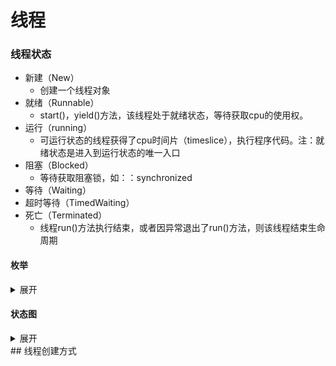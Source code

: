 # 线程

### 线程状态

* 新建（New）
    * 创建一个线程对象
* 就绪（Runnable）
    * start()，yield()方法，该线程处于就绪状态，等待获取cpu的使用权。
* 运行（running）
    * 可运行状态的线程获得了cpu时间片（timeslice），执行程序代码。注：就绪状态是进入到运行状态的唯一入口
* 阻塞（Blocked）
    * 等待获取阻塞锁，如：：synchronized
* 等待（Waiting）
* 超时等待（TimedWaiting）
* 死亡（Terminated）
    * 线程run()方法执行结束，或者因异常退出了run()方法，则该线程结束生命周期

#### 枚举

<details>

<summary>展开</summary>

```java
  /**
     * A thread state.  A thread can be in one of the following states:
     * <ul>
     * <li>{@link #NEW}<br>
     *     A thread that has not yet started is in this state.
     *     </li>
     * <li>{@link #RUNNABLE}<br>
     *     A thread executing in the Java virtual machine is in this state.
     *     </li>
     * <li>{@link #BLOCKED}<br>
     *     A thread that is blocked waiting for a monitor lock
     *     is in this state.
     *     </li>
     * <li>{@link #WAITING}<br>
     *     A thread that is waiting indefinitely for another thread to
     *     perform a particular action is in this state.
     *     </li>
     * <li>{@link #TIMED_WAITING}<br>
     *     A thread that is waiting for another thread to perform an action
     *     for up to a specified waiting time is in this state.
     *     </li>
     * <li>{@link #TERMINATED}<br>
     *     A thread that has exited is in this state.
     *     </li>
     * </ul>
     *
     * <p>
     * A thread can be in only one state at a given point in time.
     * These states are virtual machine states which do not reflect
     * any operating system thread states.
     *
     * @since   1.5
     * @see #getState
     */
    public enum State {
        /**
         * Thread state for a thread which has not yet started.
         */
        NEW,

        /**
         * Thread state for a runnable thread.  A thread in the runnable
         * state is executing in the Java virtual machine but it may
         * be waiting for other resources from the operating system
         * such as processor.
         */
        RUNNABLE,

        /**
         * Thread state for a thread blocked waiting for a monitor lock.
         * A thread in the blocked state is waiting for a monitor lock
         * to enter a synchronized block/method or
         * reenter a synchronized block/method after calling
         * {@link Object#wait() Object.wait}.
         */
        BLOCKED,

        /**
         * Thread state for a waiting thread.
         * A thread is in the waiting state due to calling one of the
         * following methods:
         * <ul>
         *   <li>{@link Object#wait() Object.wait} with no timeout</li>
         *   <li>{@link #join() Thread.join} with no timeout</li>
         *   <li>{@link LockSupport#park() LockSupport.park}</li>
         * </ul>
         *
         * <p>A thread in the waiting state is waiting for another thread to
         * perform a particular action.
         *
         * For example, a thread that has called <tt>Object.wait()</tt>
         * on an object is waiting for another thread to call
         * <tt>Object.notify()</tt> or <tt>Object.notifyAll()</tt> on
         * that object. A thread that has called <tt>Thread.join()</tt>
         * is waiting for a specified thread to terminate.
         */
        WAITING,

        /**
         * Thread state for a waiting thread with a specified waiting time.
         * A thread is in the timed waiting state due to calling one of
         * the following methods with a specified positive waiting time:
         * <ul>
         *   <li>{@link #sleep Thread.sleep}</li>
         *   <li>{@link Object#wait(long) Object.wait} with timeout</li>
         *   <li>{@link #join(long) Thread.join} with timeout</li>
         *   <li>{@link LockSupport#parkNanos LockSupport.parkNanos}</li>
         *   <li>{@link LockSupport#parkUntil LockSupport.parkUntil}</li>
         * </ul>
         */
        TIMED_WAITING,

        /**
         * Thread state for a terminated thread.
         * The thread has completed execution.
         */
        TERMINATED;
    }

```

</details>

#### 状态图

<details>

<summary>展开</summary>

```mermaid
stateDiagram-v2
    state "New(新建)" as New
    state "Runnable(就绪)" as Runnable
    state "Blocked(阻塞)" as Blocked
    state "Waiting(等待)" as Waiting
    state "Terminated(销毁)" as Terminated
    [*] --> New: 创建
    New --> Runnable: Thread.start()
    Blocked --> Runnable: 获取锁
    Runnable --> Waiting: [wait()]
    Runnable --> TimedWaiting: [sleep()/wait(time)/join(time)]
    Waiting --> Runnable: [notify()/notifyAll()]
    TimedWaiting --> Runnable: [时间到或者被唤醒：notify()/notifyAll()]
%%  Blocked
    Runnable --> Blocked: [等待锁:synchronized]
%%  Terminated
    Runnable --> Terminated: [运行完成/Execption]
    Waiting --> Terminated: Execption
    Blocked --> Terminated: Execption
    TimedWaiting --> Terminated: Execption
    Terminated --> [*]

```

</details>
## 线程创建方式